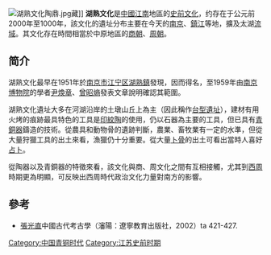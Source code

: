 [[File:湖熟文化陶鼎.jpg|thumb]]藏]]
'''湖熟文化'''是[[中國|中國]][[江南|江南]]地區的[[史前文化|史前文化]]，约存在于公元前2000年至1000年，該文化的遺址分布主要在今天的[[南京|南京]]、[[鎮江|鎮江]]等地，擴及太湖[[流域|流域]]。其文化存在時間相當於中原地區的[[商朝|商朝]]、[[周朝|周朝]]。

== 简介 ==
湖熟文化最早在1951年於[[南京市|南京市]][[江宁区_(南京市)|江宁区]][[湖熟鎮|湖熟鎮]]發現，因而得名，至1959年由[[南京博物院|南京博物院]]的學者[[尹煥章|尹煥章]]、[[曾昭熵|曾昭熵]]發表文章說明確認其範圍。

湖熟文化遺址大多在河湖沿岸的土墩山丘上為主（因此稱作[[台型遺址|台型遺址]]），建材有用火烤的痕跡最具特色的工具是[[印紋陶|印紋陶]]的使用，仍以石器為主要的工具，但已具有[[青銅器|青銅器]]鑄造的技術。從農具和動物骨的遺跡判斷，農業、畜牧業有一定的水準，但從大量狩獵工具的出土來看，漁獵仍十分重要。從大量[[卜骨|卜骨]]的出土可看出當時人喜好[[占卜|占卜]]。

從陶器以及青銅器的特徵來看，該文化與商、周文化之間有互相接觸，尤其到[[西周|西周]]時期更為明顯，可反映出西周時代政治文化力量對南方的影響。

== 參考 ==
*[[張光直|張光直]]中國古代考古學（瀋陽：遼寧教育出版社，2002）ta 421-427. 

{{Neolithic cultures of China}}

[[Category:中国青铜时代|Category:中国青铜时代]]
[[Category:江苏史前时期|Category:江苏史前时期]]